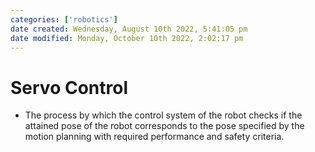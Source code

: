 ```yaml
---
categories: ['robotics']
date created: Wednesday, August 10th 2022, 5:41:05 pm
date modified: Monday, October 10th 2022, 2:02:17 pm
---
```


# Servo Control
- The process by which the control system of the robot checks if the attained pose of the robot corresponds to the pose specified by the motion planning with required performance and safety criteria.



